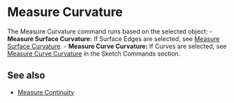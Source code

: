 
# Measure Curvature

<Reference shortcut="" command="Measure Curvature" button=""/>

The Measure Curvature command runs based on the selected object:
     - **Measure Surface Curvature:** If Surface Edges are selected, see [Measure Surface Curvature](/solid/measure-surface-curvature).
     - **Measure Curve Curvature:** If Curves are selected, see [Measure Curve Curvature](/sketch/measure-curve-curvature) in the Sketch Commands section.

## See also
- [Measure Continuity](/solid/measure-continuity)
